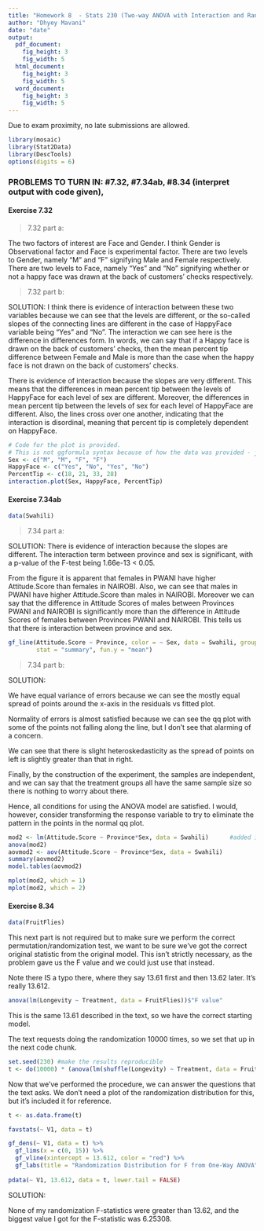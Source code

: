```yaml
---
title: "Homework 8  - Stats 230 (Two-way ANOVA with Interaction and Randomization of F tests : (Happy Faces, Swahili & Fruit Flies)"
author: "Dhyey Mavani"
date: "date"
output:
  pdf_document:
    fig_height: 3
    fig_width: 5
  html_document:
    fig_height: 3
    fig_width: 5
  word_document:
    fig_height: 3
    fig_width: 5
---
```


Due to exam proximity, no late submissions are allowed.

```r
library(mosaic)
library(Stat2Data)
library(DescTools)
options(digits = 6)
```

### PROBLEMS TO TURN IN: #7.32, #7.34ab, #8.34 (interpret output with code given), 

#### Exercise 7.32

> 7.32 part a:

The two factors of interest are Face and Gender. I think Gender is Observational factor and Face is experimental factor. There are two levels to Gender, namely "M" and "F" signifying Male and Female respectively. There are two levels to Face, namely "Yes" and "No" signifying whether or not a happy face  was drawn at the back of customers' checks respectively. 


> 7.32 part b:

SOLUTION: I think there is evidence of interaction between these two variables because we can see that the levels are different, or the so-called slopes of the connecting lines are different in the case of HappyFace variable being "Yes" and "No". The interaction we can see here is the difference in differences form. In words, we can say that if a Happy face is drawn on the back of customers' checks, then the mean percent tip difference between Female and Male is more than the case when the happy face is not drawn on the back of customers' checks.

There is evidence of interaction because the slopes are very different. This means that the differences in mean
percent tip between the levels of HappyFace for each level of sex are different. Moreover, the differences in mean percent tip between the levels of sex for each level of HappyFace are different. Also, the lines cross over one
another, indicating that the interaction is disordinal, meaning that percent tip is completely dependent on
HappyFace.

```r
# Code for the plot is provided. 
# This is not ggformula syntax because of how the data was provided - just as summary counts
Sex <- c("M", "M", "F", "F")
HappyFace <- c("Yes", "No", "Yes", "No")
PercentTip <- c(18, 21, 33, 28)
interaction.plot(Sex, HappyFace, PercentTip)
```


#### Exercise 7.34ab

```r
data(Swahili)
```

> 7.34 part a:

SOLUTION: There is evidence of interaction because the slopes are different. The interaction term between province and sex is significant, with a p-value of the F-test being 1.66e-13 < 0.05. 

From the figure it is apparent that females in PWANI have higher Attitude.Score than females in NAIROBI. Also, we can see that males in PWANI have higher Attitude.Score than males in NAIROBI. Moreover we can say that the difference in Attitude Scores of males between Provinces PWANI and NAIROBI is significantly more than the difference in Attitude Scores of females between Provinces PWANI and NAIROBI. This tells us that there is interaction between province and sex.

```r
gf_line(Attitude.Score ~ Province, color = ~ Sex, data = Swahili, group = ~ Sex, 
        stat = "summary", fun.y = "mean")
```


> 7.34 part b:

SOLUTION: 

We have equal variance of errors because we can see the mostly equal spread of points around the x-axis in the residuals vs fitted plot. 

Normality of errors is almost satisfied because we can see the qq plot with some of the points not falling along the line, but I don't see that alarming of a concern. 

We can see that there is slight heteroskedasticity as the spread of points on left is slightly greater than that in right.

Finally, by the construction of the experiment, the samples are independent, and we can say that the treatment groups all have the same sample size so there is nothing to worry about there. 

Hence, all conditions for using the ANOVA model are satisfied. I would, however, consider transforming the response variable to try to eliminate the pattern in the points in the normal qq plot.

```r
mod2 <- lm(Attitude.Score ~ Province*Sex, data = Swahili)      #added interaction term by using *
anova(mod2)
aovmod2 <- aov(Attitude.Score ~ Province*Sex, data = Swahili)    
summary(aovmod2)
model.tables(aovmod2) 
```

```r
mplot(mod2, which = 1) 
mplot(mod2, which = 2)
```


#### Exercise 8.34

```r
data(FruitFlies)
```

This next part is not required but to make sure we perform the correct permutation/randomization test, we want to be sure we've got the correct original statistic from the original model. This isn't strictly necessary, as the problem gave us the F value and we could just use that instead.  

Note there IS a typo there, where they say 13.61 first and then 13.62 later. It's really 13.612. 

```r
anova(lm(Longevity ~ Treatment, data = FruitFlies))$"F value"
```

This is the same 13.61 described in the text, so we have the correct starting model. 


The text requests doing the randomization 10000 times, so we set that up in the next code chunk. 

```r
set.seed(230) #make the results reproducible
t <- do(10000) * (anova(lm(shuffle(Longevity) ~ Treatment, data = FruitFlies))$"F value")
```

Now that we've performed the procedure, we can answer the questions that the text asks. We don't need a plot of the randomization distribution for this, but it's included it for reference.

```r
t <- as.data.frame(t)

favstats(~ V1, data = t)

gf_dens(~ V1, data = t) %>% 
  gf_lims(x = c(0, 15)) %>%
  gf_vline(xintercept = 13.612, color = "red") %>%
  gf_labs(title = "Randomization Distribution for F from One-Way ANOVA") 
  
pdata(~ V1, 13.612, data = t, lower.tail = FALSE)
```

SOLUTION: 

None of my randomization F-statistics were greater than 13.62, and the biggest value I got for the F-statistic was 6.25308. 
